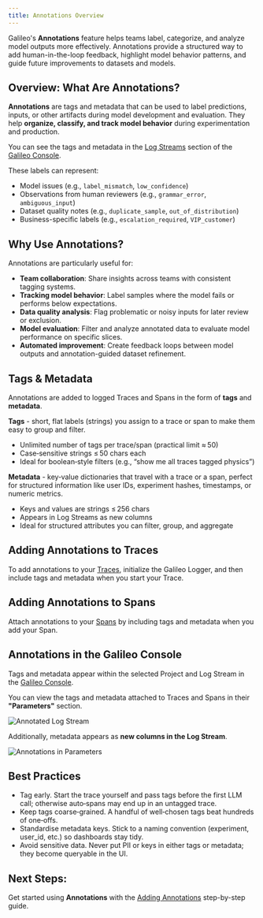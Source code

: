 ```yaml
---
title: Annotations Overview
---
```



Galileo's **Annotations** feature helps teams label, categorize, and analyze model outputs more effectively. Annotations provide a structured way to add human-in-the-loop feedback, highlight model behavior patterns, and guide future improvements to datasets and models.

## Overview: What Are Annotations?

**Annotations** are tags and metadata that can be used to label predictions, inputs, or other artifacts during model development and evaluation. They help **organize, classify, and track model behavior** during experimentation and production.

You can see the tags and metadata in the [Log Streams](/concepts/logging/logstreams) section of the [Galileo Console](https://app.galileo.ai/).

These labels can represent:

- Model issues (e.g., `label_mismatch`, `low_confidence`)
- Observations from human reviewers (e.g., `grammar_error`, `ambiguous_input`)
- Dataset quality notes (e.g., `duplicate_sample`, `out_of_distribution`)
- Business-specific labels (e.g., `escalation_required`, `VIP_customer`)

## Why Use Annotations?

Annotations are particularly useful for:

- **Team collaboration**: Share insights across teams with consistent tagging systems.
- **Tracking model behavior**: Label samples where the model fails or performs below expectations.
- **Data quality analysis**: Flag problematic or noisy inputs for later review or exclusion.
- **Model evaluation**: Filter and analyze annotated data to evaluate model performance on specific slices.
- **Automated improvement**: Create feedback loops between model outputs and annotation-guided dataset refinement.

## Tags & Metadata

Annotations are added to logged Traces and Spans in the form of **tags** and **metadata**.

**Tags** - short, flat labels (strings) you assign to a trace or span to make them easy to group and filter.

- Unlimited number of tags per trace/span (practical limit ≈ 50)
- Case‑sensitive strings ≤ 50 chars each
- Ideal for boolean‑style filters (e.g., “show me all traces tagged physics”)

**Metadata** - key‑value dictionaries that travel with a trace or a span, perfect for structured information like user IDs, experiment hashes, timestamps, or numeric metrics.

- Keys and values are strings ≤ 256 chars
- Appears in Log Streams as new columns
- Ideal for structured attributes you can filter, group, and aggregate

## Adding Annotations to Traces

To add annotations to your [Traces](/concepts/logging/traces), initialize the Galileo Logger, and then include tags and metadata when you start your Trace.

<CodeGroup>
  <SnippetAnnotationsOverviewPython1 />
  <SnippetAnnotationsOverviewTypeScript1 />
</CodeGroup>

## Adding Annotations to Spans

Attach annotations to your [Spans](/concepts/logging/spans) by including tags and metadata when you add your Span.

<CodeGroup>
  <SnippetAnnotationsOverviewPython2 />
  <SnippetAnnotationsOverviewTypeScript2 />
</CodeGroup>

## Annotations in the Galileo Console

Tags and metadata appear within the selected Project and Log Stream in the [Galileo Console](https://app.galileo.ai/).

You can view the tags and metadata attached to Traces and Spans in their **"Parameters"** section.

![Annotated Log Stream](/images/console-ui/annotations-and-parameters-in-trace.png)

Additionally, metadata appears as **new columns in the Log Stream**.

![Annotations in Parameters](/images/console-ui/annotated-log-stream.png)

## Best Practices

- Tag early. Start the trace yourself and pass tags before the first LLM call; otherwise auto‑spans may end up in an untagged trace.
- Keep tags coarse‑grained. A handful of well‑chosen tags beat hundreds of one‑offs.
- Standardise metadata keys. Stick to a naming convention (experiment, user_id, etc.) so dashboards stay tidy.
- Avoid sensitive data. Never put PII or keys in either tags or metadata; they become queryable in the UI.

## Next Steps:

Get started using **Annotations** with the [Adding Annotations](/concepts/annotations/annotations-walkthrough) step-by-step guide.
